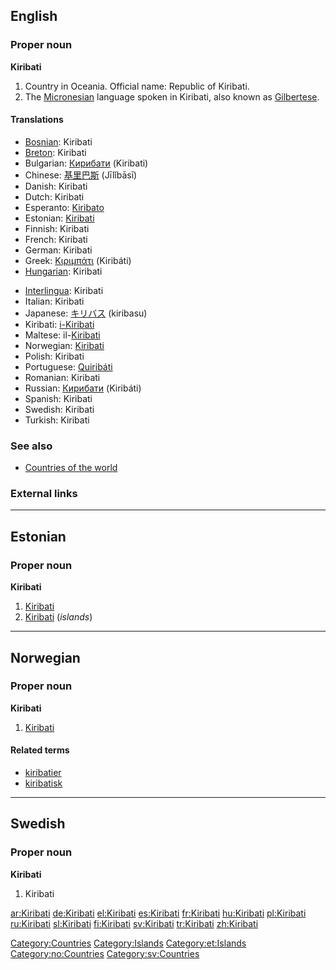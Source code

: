 ==English==
{{wikipedia}}
===Proper noun===
'''Kiribati'''

# Country in Oceania. Official name: Republic of Kiribati.
# The [[Micronesian]] language spoken in Kiribati, also known as [[Gilbertese]].

====Translations====
{{top}}
*[[Bosnian]]: Kiribati {{m}}
*[[Breton]]: Kiribati
*Bulgarian: [[Кирибати]] (Kiribati)
*Chinese: [[基里巴斯]] (Jīlǐbāsī)
*Danish: Kiribati
*Dutch: Kiribati
*Esperanto: [[Kiribato]]
*Estonian: [[#Estonian|Kiribati]]
*Finnish: Kiribati
*French: Kiribati
*German: Kiribati
*Greek: [[Κιριμπάτι]] (Kiribáti)
*[[Hungarian]]: Kiribati
{{mid}}
*[[Interlingua]]: Kiribati
*Italian: Kiribati
*Japanese: [[キリバス]] (kiribasu)
*Kiribati: [[i-Kiribati]]
*Maltese: il-[[Kiribati]]
*Norwegian: [[#Norwegian|Kiribati]]
*Polish: Kiribati
*Portuguese: [[Quiribáti]]
*Romanian: Kiribati
*Russian: [[Кирибати]] (Kiribáti)
*Spanish: Kiribati
*Swedish: Kiribati
*Turkish: Kiribati
{{bottom}}

===See also===
*[[Countries of the world]]

===External links===
{{ethnologue|code=gil}}

[[Category:Countries]]
[[Category:Islands]]

----

==Estonian==
{{Wikipedia|lang=et}}
===Proper noun===
'''Kiribati'''
#[[#English|Kiribati]] {{et-country}}
#[[#English|Kiribati]] (''islands'')

[[Category:et:Islands]]

----

==Norwegian==
===Proper noun===
[[Category:no:Countries]]
'''Kiribati'''
#[[#English|Kiribati]]
====Related terms====
*[[kiribatier]]
*[[kiribatisk]]

----

==Swedish==
===Proper noun===
'''Kiribati'''
#Kiribati

[[Category:sv:Countries]]

[[ar:Kiribati]]
[[de:Kiribati]]
[[el:Kiribati]]
[[es:Kiribati]]
[[fr:Kiribati]]
[[hu:Kiribati]]
[[pl:Kiribati]]
[[ru:Kiribati]]
[[sl:Kiribati]]
[[fi:Kiribati]]
[[sv:Kiribati]]
[[tr:Kiribati]]
[[zh:Kiribati]]